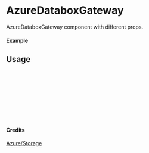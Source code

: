 
<Meta of={AzureDataboxGateway} title="Azure/Storage/AzureDataboxGateway" />

# AzureDataboxGateway

AzureDataboxGateway component with different props.

#### Example

<Canvas of={AzureDataboxGateway.Primary} />

## Usage

```ts
import { AzureDataboxGateway } from "yadl-ui";

const Example = () => {
  return (
      <AzureDataboxGateway />
  );
};

export default Example;
```

#### Credits
[Azure/Storage](https://learn.microsoft.com/en-us/azure/architecture/icons/)
